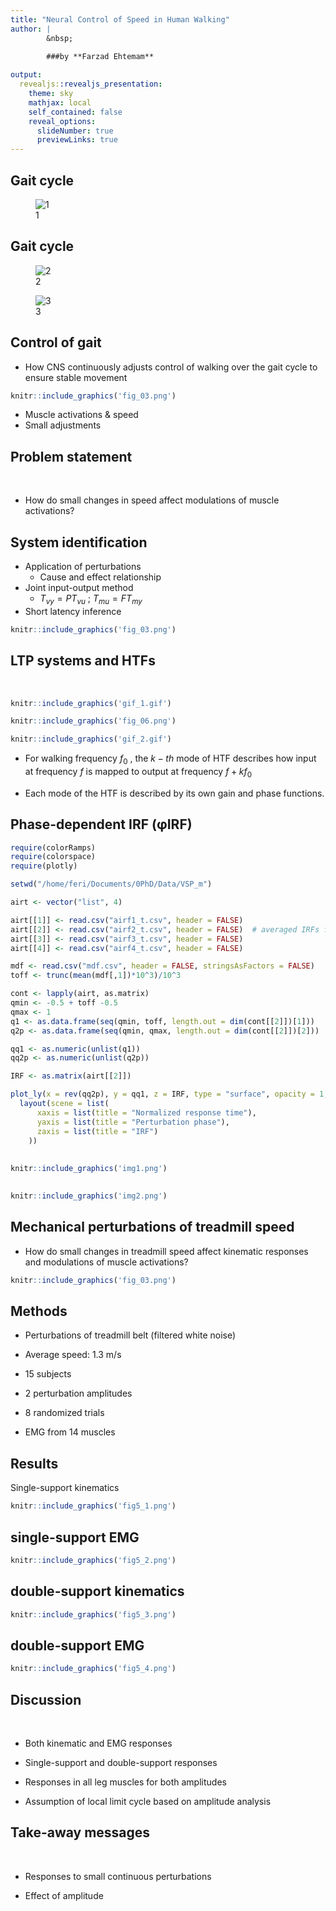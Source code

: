```yaml
---
title: "Neural Control of Speed in Human Walking"
author: |
        &nbsp;

        ###by **Farzad Ehtemam**
        
output:
  revealjs::revealjs_presentation:
    theme: sky
    mathjax: local
    self_contained: false
    reveal_options:
      slideNumber: true
      previewLinks: true
---
```


## Gait cycle

![1](fig_01.png)


## Gait cycle

![2](fig_02_1.png)

![3](fig_02_2.png)

## Control of gait

- How CNS continuously adjusts control of walking over the gait cycle to ensure stable movement

```r
knitr::include_graphics('fig_03.png')
```

- Muscle activations & speed
- Small adjustments

## Problem statement

&nbsp;

- How do small changes in speed affect modulations of muscle activations?


## System identification

- Application of perturbations
    * Cause and effect relationship
- Joint input-output method
    * $T_{vy} = P T_{vu}$ ; $T_{mu} = F T_{my}$
- Short latency inference

```r
knitr::include_graphics('fig_03.png')
```

## LTP systems and HTFs

&nbsp;

```r
knitr::include_graphics('gif_1.gif')
```
```r
knitr::include_graphics('fig_06.png')
```
```r
knitr::include_graphics('gif_2.gif')
```

- For walking frequency  $f_0$ , the $k-th$ mode of HTF describes how input at frequency  $f$  is mapped to output at frequency $f +kf_0$

- Each mode of the HTF is described by its own gain and phase functions.

## Phase-dependent IRF (φIRF)
```r

require(colorRamps)
require(colorspace)
require(plotly)

setwd("/home/feri/Documents/0PhD/Data/VSP_m")

airt <- vector("list", 4)

airt[[1]] <- read.csv("airf1_t.csv", header = FALSE)
airt[[2]] <- read.csv("airf2_t.csv", header = FALSE)  # averaged IRFs for all phases of stimulus (not just one slice)
airt[[3]] <- read.csv("airf3_t.csv", header = FALSE) 
airt[[4]] <- read.csv("airf4_t.csv", header = FALSE)

mdf <- read.csv("mdf.csv", header = FALSE, stringsAsFactors = FALSE)
toff <- trunc(mean(mdf[,1])*10^3)/10^3 

cont <- lapply(airt, as.matrix)
qmin <- -0.5 + toff -0.5
qmax <- 1
q1 <- as.data.frame(seq(qmin, toff, length.out = dim(cont[[2]])[1]))
q2p <- as.data.frame(seq(qmin, qmax, length.out = dim(cont[[2]])[2]))

qq1 <- as.numeric(unlist(q1))
qq2p <- as.numeric(unlist(q2p))

IRF <- as.matrix(airt[[2]])

plot_ly(x = rev(qq2p), y = qq1, z = IRF, type = "surface", opacity = 1, colors = diverge_hcl(121, c = 120, l = c(20,90), power = 1.0)) %>%
  layout(scene = list(
      xaxis = list(title = "Normalized response time"),
      yaxis = list(title = "Perturbation phase"),
      zaxis = list(title = "IRF")
    ))

```

##

```r
knitr::include_graphics('img1.png')
```

##

```r
knitr::include_graphics('img2.png')
```

## Mechanical perturbations of treadmill speed

- How do small changes in treadmill speed affect kinematic responses and modulations of muscle activations?

```r
knitr::include_graphics('fig_03.png')
```

## Methods

- Perturbations of treadmill belt (filtered white noise)

- Average speed: 1.3 m/s

- 15 subjects

- 2 perturbation amplitudes

- 8 randomized trials 

- EMG from 14 muscles

## Results

Single-support kinematics

```r
knitr::include_graphics('fig5_1.png')
```

## single-support EMG

```r
knitr::include_graphics('fig5_2.png')
```

## double-support kinematics

```r
knitr::include_graphics('fig5_3.png')
```

## double-support EMG

```r
knitr::include_graphics('fig5_4.png')
```

## Discussion

&nbsp;

- Both kinematic and EMG responses

- Single-support and double-support responses

- Responses in all leg muscles for both amplitudes

- Assumption of local limit cycle based on amplitude analysis

## Take-away messages

&nbsp;

- Responses to small continuous perturbations

- Effect of amplitude





